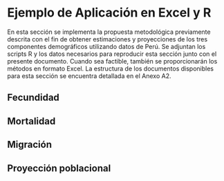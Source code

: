 # Ejemplo de Aplicación en Excel y R

En esta sección se implementa la propuesta metodológica previamente descrita con el fin de obtener estimaciones y proyecciones de los tres componentes demográficos utilizando datos de Perú. Se adjuntan los scripts R y los datos necesarios para reproducir esta sección junto con el presente documento. Cuando
sea factible, también se proporcionarán los métodos en formato Excel. La estructura de los documentos disponibles para esta sección se encuentra detallada en el Anexo A2.

## Fecundidad

## Mortalidad

##  Migración

## Proyección poblacional
